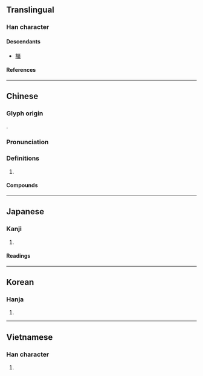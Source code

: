 {{also|匮}}
{{character info/new}}
==Translingual==

===Han character===
{{Han char|rn=22|rad=匚|as=12|sn=14|four=71718|canj=SLMC|ids=⿷匚貴}}

====Descendants====
* [[櫃]]

====References====
{{Han ref|kx=0154.200|dkj=02651|dj=0346.240|hdz=10089.140|uh=5331}}

----

==Chinese==
{{zh-forms|s=匮}}

===Glyph origin===
{{Han etym}}
{{Han compound|匚|貴|c1=s|c2=p|t1=cabinet|t2=valuables|ls=psc}}.

===Pronunciation===
{{zh-pron
|m=kuì
|c=gwai6
|mn=ml:khùi/qz,tw,xm:kūi
|mc=y
|oc=y
|cat=a
}}

===Definitions===
{{zh-hanzi}}

# {{rfdef|zh}}

====Compounds====
{{zh-der|不匱|不虞匱乏|匱乏|匱盟|匱缺|民窮財匱|永錫不匱|發匱|石室金匱|空匱|窮匱|財匱力絀|金匱|金匱石室|金匱要略}}

----

==Japanese==

===Kanji===
{{ja-kanji|grade=|rs=匚12}}

# {{rfdef|ja|sort=匚12}}

====Readings====
{{ja-readings
|on=き, ぎ
|kun=ひつ
}}

----

==Korean==

===Hanja===
{{ko-hanja|궤}}

# {{rfdef|ko|sort=匚12}}

----

==Vietnamese==

===Han character===
{{vi-readings|rs=匚12|reading=quĩ}}

# {{rfdef|vi|sort=匚12}}